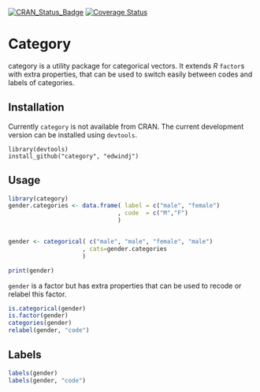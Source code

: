 [![CRAN_Status_Badge](http://www.r-pkg.org/badges/version/category)](https://cran.r-project.org/package=category)
[![Coverage Status](https://img.shields.io/codecov/c/github/edwindj/category/master.svg)](https://codecov.io/github/edwindj/category?branch=master)

Category 
========

category is a utility package for categorical vectors. It extends *R* `factor`s with extra properties, that can be used to 
switch easily between codes and labels of categories. 

Installation
------------

Currently `category` is not available from CRAN. The current development version can be installed using `devtools`.


```
library(devtools)
install_github("category", "edwindj")
```

Usage
-----

```r
library(category)
gender.categories <- data.frame( label = c("male", "female")
                               , code  = c("M","F")
                               )


gender <- categorical( c("male", "male", "female", "male")
                     , cats=gender.categories
                     )

print(gender)
```

`gender` is a factor but has extra properties that can be used to recode or relabel this factor.

```r
is.categorical(gender)
is.factor(gender)
categories(gender)
relabel(gender, "code")
```

Labels
------
```r
labels(gender)
labels(gender, "code")
```

